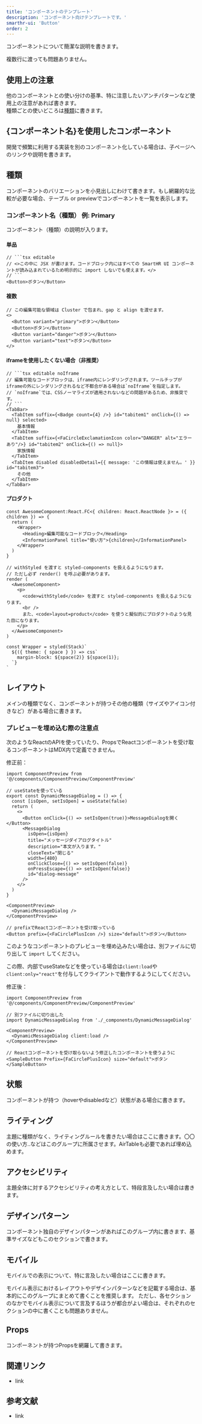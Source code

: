 ```yaml
---
title: 'コンポーネントのテンプレート'
description: 'コンポーネント向けテンプレートです。'
smarthr-ui: 'Button'
order: 2
---
```



コンポーネントについて簡潔な説明を書きます。

複数行に渡っても問題ありません。

<ComponentStory name="Button" />

## 使用上の注意
他のコンポーネントとの使い分けの基準、特に注意したいアンチパターンなど使用上の注意があれば書きます。  
種類ごとの使いどころは[種類](#h2-2)に書きます。


## \{コンポーネント名\}を使用したコンポーネント
開発で頻繁に利用する実装を別のコンポーネント化している場合は、子ページへのリンクや説明を書きます。


## 種類
コンポーネントのバリエーションを小見出しにわけて書きます。もし網羅的な比較が必要な場合、テーブル or previewでコンポーネントを一覧を表示します。

### コンポーネント名（種類） 例: Primary
コンポーネント（種類）の説明が入ります。

#### 単品

```tsx editable
// ```tsx editable
// <>この中に JSX が書けます。コードブロック内にはすべての SmartHR UI コンポーネントが読み込まれているため明示的に import しないでも使えます。</>
// ```
<Button>ボタン</Button>
```

#### 複数

```tsx editable
// この編集可能な領域は Cluster で包まれ、gap と align を渡せます。
<>
  <Button variant="primary">ボタン</Button>
  <Button>ボタン</Button>
  <Button variant="danger">ボタン</Button>
  <Button variant="text">ボタン</Button>
</>
```

#### iframeを使用したくない場合（非推奨）

```tsx editable noIframe
// ```tsx editable noIframe
// 編集可能なコードブロックは、iframe内にレンダリングされます。ツールチップがiframeの外にレンダリングされるなど不都合がある場合は`noIframe`を指定します。
// `noIframe`では、CSSノーマライズが適用されないなどの問題があるため、非推奨です。
// ```
<TabBar>
  <TabItem suffix={<Badge count={4} />} id="tabitem1" onClick={() => null} selected>
    基本情報
  </TabItem>
  <TabItem suffix={<FaCircleExclamationIcon color="DANGER" alt="エラーあり"/>} id="tabitem2" onClick={() => null}>
    家族情報
  </TabItem>
  <TabItem disabled disabledDetail={{ message: 'この情報は使えません。' }} id="tabitem3">
    その他
  </TabItem>
</TabBar>
```

#### プロダクト

```tsx editable withStyled layout=product
const AwesomeComponent:React.FC<{ children: React.ReactNode }> = ({ children }) => {
  return (
    <Wrapper>
      <Heading>編集可能なコードブロック</Heading>
      <InformationPanel title="使い方">{children}</InformationPanel>
    </Wrapper>
  )
}

// withStyled を渡すと styled-components を扱えるようになります。
// ただし必ず render() を呼ぶ必要があります。
render (
  <AwesomeComponent>
    <p>
      <code>withStyled</code> を渡すと styled-components を扱えるようになります。
      <br />
      また、<code>layout=product</code> を使うと擬似的にプロダクトのような見た目になります。
    </p>
  </AwesomeComponent>
)

const Wrapper = styled(Stack)`
  ${({ theme: { space } }) => css`
    margin-block: ${space(2)} ${space(1)};
  `}
`
```


## レイアウト
メインの種類でなく、コンポーネントが持つその他の種類（サイズやアイコン付きなど）がある場合に書きます。

### プレビューを埋め込む際の注意点
次のようなReactのAPIを使っていたり、PropsでReactコンポーネントを受け取るコンポーネントはMDX内で定義できません。

修正前：
```tsx
import ComponentPreview from '@/components/ComponentPreview/ComponentPreview'

// useStateを使っている
export const DynamicMessageDialog = () => {
  const [isOpen, setIsOpen] = useState(false)
  return (
    <>
      <Button onClick={() => setIsOpen(true)}>MessageDialogを開く</Button>
      <MessageDialog
        isOpen={isOpen}
        title="メッセージダイアログタイトル"
        description="本文が入ります。"
        closeText="閉じる"
        width={480}
        onClickClose={() => setIsOpen(false)}
        onPressEscape={() => setIsOpen(false)}
        id="dialog-message"
      />
    </>
  )
}

<ComponentPreview>
  <DynamicMessageDialog />
</ComponentPreview>

// prefixでReactコンポーネントを受け取っている
<Button prefix={<FaCirclePlusIcon />} size="default">ボタン</Button>
```

このようなコンポーネントのプレビューを埋め込みたい場合は、別ファイルに切り出して `import` してください。

この際、内部でuseStateなどを使っている場合は`client:load`や`client:only="react"`を付与してクライアントで動作するようにしてください。

修正後：
```tsx
import ComponentPreview from '@/components/ComponentPreview/ComponentPreview'

// 別ファイルに切り出した
import DynamicMessageDialog from './_components/DynamicMessageDialog'

<ComponentPreview>
  <DynamicMessageDialog client:load />
</ComponentPreview>

// Reactコンポーネントを受け取らないよう修正したコンポーネントを使うように
<SampleButton Prefix={FaCirclePlusIcon} size="default">ボタン</SampleButton>
```


## 状態
コンポーネントが持つ（hoverやdisabledなど）状態がある場合に書きます。


## ライティング
主題に種類がなく、ライティングルールを書きたい場合はここに書きます。〇〇の使い方..などはこのグループに所属させます。AirTableも必要であれば埋め込めます。


## アクセシビリティ
主題全体に対するアクセシビリティの考え方として、特段言及したい場合は書きます。


## デザインパターン
コンポーネント独自のデザインパターンがあればこのグループ内に書きます、基準サイズなどもこのセクションで書きます。


## モバイル
モバイルでの表示について、特に言及したい場合はここに書きます。  

モバイル表示におけるレイアウトやデザインパターンなどを記載する場合は、基本的にこのグループにまとめて書くことを推奨します。
ただし、各セクションのなかでモバイル表示について言及するほうが都合がよい場合は、それぞれのセクションの中に書くことも問題ありません。


## Props
コンポーネントが持つPropsを網羅して書きます。

<ComponentPropsTable name="Button" />


## 関連リンク
- link


## 参考文献
- link

